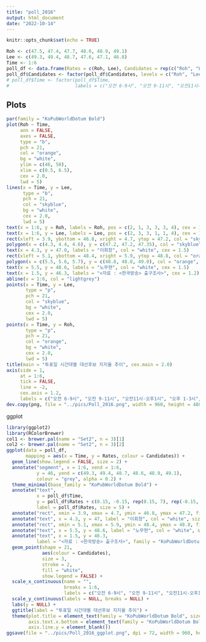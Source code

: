 ```yaml
---
title: "poll_2016"
output: html_document
date: "2022-10-14"
---
```


```r
knitr::opts_chunk$set(echo = TRUE)
```

```r
Roh <- c(47.5, 47.4, 47.7, 48.6, 48.9, 49.1)
Lee <- c(49.3, 49.4, 48.7, 47.6, 47.1, 46.8)
Time <- 1:6
poll_df <- data.frame(Rates = c(Roh, Lee), Candidates = rep(c("Roh", "Lee"), each = 6), Time = rep(Time, times = 2))
poll_df$Candidates <- factor(poll_df$Candidates, levels = c("Roh", "Lee"))
# poll_df$Time <- factor(poll_df$Time, 
#                        labels = c("오전 6-9시", "오전 9-11시", "오전11시-오후1시", "오후 1-3시", "오후 3-4시", "오후 4-5시"))
```

## Plots

```r
par(family = "KoPubWorldDotum Bold")
plot(Roh ~ Time, 
     ann = FALSE, 
     axes = FALSE, 
     type = "b", 
     pch = 21, 
     col = "orange", 
     bg = "white", 
     ylim = c(46, 50),
     xlim = c(0.5, 6.5),
     cex = 2.0,
     lwd = 5)
lines(x = Time, y = Lee, 
      type = "b", 
      pch = 21, 
      col = "skyblue", 
      bg = "white", 
      cex = 2.0, 
      lwd = 5)
text(x = 1:6, y = Roh, labels = Roh, pos = c(2, 1, 3, 3, 3, 4), cex = 1.5)
text(x = 1:6, y = Lee, labels = Lee, pos = c(2, 3, 3, 1, 1, 4), cex = 1.5)
rect(xleft = 3.9, ybottom = 46.8, xright = 4.7, ytop = 47.2, col = "skyblue", border = NA)
polygon(x = c(4.3, 4.4, 4.6), y = c(47.2, 47.2, 47.35), col = "skyblue", border = NA)
text(x = 4.3, y = 47.0, labels = "이회창", col = "white", cex = 1.5)
rect(xleft = 5.1, ybottom = 48.4, xright = 5.9, ytop = 48.8, col = "orange", border = NA)
polygon(x = c(5.5, 5.6, 5.7), y = c(48.8, 48.8, 49.0), col = "orange", border = NA)
text(x = 5.5, y = 48.6, labels = "노무현", col = "white", cex = 1.5)
text(x = 1.5, y = 46.3, labels = "<자료 : <한국방송> 출구조사>", cex = 1.2)
abline(v = 1:6, col = "lightgrey")
points(x = Time, y = Lee, 
       type = "p", 
       pch = 21, 
       col = "skyblue", 
       bg = "white", 
       cex = 2.0, 
       lwd = 5)
points(x = Time, y = Roh, 
       type = "p", 
       pch = 21, 
       col = "orange", 
       bg = "white", 
       cex = 2.0, 
       lwd = 5)
title(main = "투표일 시간대별 대선후보 지지율 추이", cex.main = 2.0)
axis(side = 1, 
     at = 1:6, 
     tick = FALSE, 
     line = -2, 
     cex.axis = 1.2,
     labels = c("오전 6-9시", "오전 9-11시", "오전11시-오후1시", "오후 1-3시", "오후 3-4시", "오후 4-5시"))
dev.copy(png, file = "../pics/Poll_2016.png", width = 960, height = 480)
```

ggplot

```r
library(ggplot2)
library(RColorBrewer)
col1 <- brewer.pal(name = "Set2", n = 3)[1]
col2 <- brewer.pal(name = "Set2", n = 3)[2]
ggplot(data = poll_df, 
       mapping = aes(x = Time, y = Rates, colour = Candidates)) +
  geom_line(show.legend = FALSE, size = 2) +
  annotate("segment", x = 1:6, xend = 1:6, 
           y = 46, yend = c(49.3, 49.4, 48.7, 48.6, 48.9, 49.1), 
           colour = "grey", alpha = 0.2) +
  theme_minimal(base_family = "KoPubWorldDotum Bold") +
  annotate("text", 
           x = poll_df$Time, 
           y = poll_df$Rates + c(0.15, -0.15, rep(0.15, 7), rep(-0.15, 3)), 
           label = poll_df$Rates, size = 5) +
  annotate("rect", xmin = 3.9, xmax = 4.7, ymin = 46.8, ymax = 47.2, fill = col1) +
  annotate("text", x = 4.3, y = 47, label = "이회창", col = "white", size = 6, family = "KoPubWorldDotum Bold") +
  annotate("rect", xmin = 5.1, xmax = 5.9, ymin = 48.4, ymax = 48.8, fill = col2) +
  annotate("text", x = 5.5, y = 48.6, label = "노무현", col = "white", size = 6, family = "KoPubWorldDotum Bold") + 
  annotate("text", x = 1.5, y = 46.3, 
           label = "<자료 : <한국방송> 출구조사>", family = "KoPubWorldDotum Bold", size = 5) +
  geom_point(shape = 21, 
             aes(colour = Candidates), 
             size = 3, 
             stroke = 2,
             fill = "white",
             show.legend = FALSE) +
  scale_x_continuous(name = "", 
                     breaks = 1:6, 
                     labels = c("오전 6-9시", "오전 9-11시", "오전11시-오후1시", "오후 1-3시", "오후 3-4시", "오후 4-5시")) +
  scale_y_continuous(labels = NULL, breaks = NULL) +
  labs(y = NULL) +
  ggtitle(label = "투표일 시간대별 대선후보 지지율 추이") +
  theme(plot.title = element_text(family = "KoPubWorldDotum Bold", size = 20, hjust = 0.5),
        axis.text.x.bottom = element_text(family = "KoPubWorldDotum Bold", size = 15),
        axis.line.y = element_blank())
ggsave(file = "../pics/Poll_2016_ggplot.png", dpi = 72, width = 960, height = 480, units = "px", bg = "white")  
```

